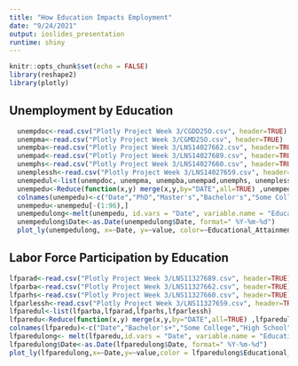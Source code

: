 ```yaml
---
title: "How Education Impacts Employment"
date: "9/24/2021"
output: ioslides_presentation
runtime: shiny
---
```

```r
knitr::opts_chunk$set(echo = FALSE)
library(reshape2)
library(plotly)
```
## Unemployment by Education

```r
  unempdoc<-read.csv("Plotly Project Week 3/CGDD25O.csv", header=TRUE)
  unempma<-read.csv("Plotly Project Week 3/CGMD25O.csv", header=TRUE)
  unempba<-read.csv("Plotly Project Week 3/LNS14027662.csv", header=TRUE)
  unempad<-read.csv("Plotly Project Week 3/LNS14027689.csv", header=TRUE)
  unemphs<-read.csv("Plotly Project Week 3/LNS14027660.csv", header=TRUE)
  unemplessh<-read.csv("Plotly Project Week 3/LNS14027659.csv", header=TRUE)
  unempedul<-list(unempdoc, unempma, unempba,unempad,unemphs, unemplessh)
  unempedu<-Reduce(function(x,y) merge(x,y,by="DATE",all=TRUE) ,unempedul)
  colnames(unempedu)<-c("Date","PhD","Master's","Bachelor's","Some College or Associate", "High School", "Some High School")
  unempedu<-unempedu[-(1:96),]
  unempedulong<-melt(unempedu, id.vars = "Date", variable.name = "Educational_Attainment")
  unempedulong$Date<-as.Date(unempedulong$Date, format=" %Y-%m-%d")
  plot_ly(unempedulong, x=~Date, y=~value, color=~Educational_Attainment, type="scatter",mode="line", yaxis = "Rate of Unemployment")%>% layout(yaxis=list(title="Percent Unemployed"))


```


## Labor Force Participation by Education

```r
lfparad<-read.csv("Plotly Project Week 3/LNS11327689.csv", header=TRUE)
lfparba<-read.csv("Plotly Project Week 3/LNS11327662.csv", header=TRUE)
lfparhs<-read.csv("Plotly Project Week 3/LNS11327660.csv", header=TRUE)
lfparlessh<-read.csv("Plotly Project Week 3/LNS11327659.csv", header=TRUE)
lfparedul<-list(lfparba,lfparad,lfparhs,lfparlessh)
lfparedu<-Reduce(function(x,y) merge(x,y,by="DATE",all=TRUE) ,lfparedul)
colnames(lfparedu)<-c("Date","Bachelor's+","Some College","High School","Some High School")
lfparedulong<- melt(lfparedu,id.vars = "Date", variable.name = "Educational_Attainment")
lfparedulong$Date<-as.Date(lfparedulong$Date, format=" %Y-%m-%d")
plot_ly(lfparedulong,x=~Date,y=~value,color = lfparedulong$Educational_Attainment,type="scatter",mode="line")%>%layout(yaxis=list(title="Percent of Labor Force Participation"))
```
